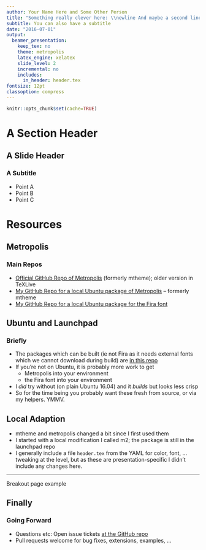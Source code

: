 ```yaml
---
author: Your Name Here and Some Other Person
title: "Something really clever here: \\newline And maybe a second line"
subtitle: You can also have a subtitle
date: "2016-07-01"
output:
  beamer_presentation:
    keep_tex: no
    theme: metropolis
    latex_engine: xelatex
    slide_level: 2
    incremental: no
    includes:
      in_header: header.tex
fontsize: 12pt
classoption: compress
---
```


```r
knitr::opts_chunk$set(cache=TRUE)
```

# A Section Header

## A Slide Header

### A Subtitle

- Point A
- Point B
- Point C

# Resources

## Metropolis

### Main Repos

- [Official GitHub Repo of Metropolis](https://github.com/matze/mtheme)
  (formerly mtheme); older version in TeXLive 
- [My GitHub Repo for a local Ubuntu package of Metropolis](https://github.com/eddelbuettel/pkg-latex-metropolis) -- formerly mtheme
- [My GitHub Repo for a local Ubuntu package for the Fira font](https://github.com/eddelbuettel/pkg-fonts-fira) 

## Ubuntu and Launchpad

### Briefly

- The packages which can be built (ie not Fira as it needs external fonts
  which we cannot download during build) are
  [in this repo](https://launchpad.net/~edd/+archive/ubuntu/misc/+packages)
- If you're not on Ubuntu, it is probably more work to get
    - Metropolis into your \LaTeX environment
    - the Fira font into your \LaTeX environment
- I *did* try without (on plain Ubuntu 16.04) and it _builds_ but looks less
crisp
- So for the time being you probably want these fresh from source, or via my
helpers. YMMV.

## Local Adaption

- mtheme and metropolis changed a bit since I first used them
- I started with a local modification I called m2; the package is still in
the launchpad repo
- I generally include a file `header.tex` from the YAML for color, font,
  ... tweaking at the \LaTeX level, but as these are presentation-specific I
  didn't include any changes here.

_ _ _

\LARGE Breakout page example

## Finally

### Going Forward

- Questions etc: Open issue tickets [at the GitHub repo](https://github.com/eddelbuettel/samples-rmarkdown-metropolis/issues)
- Pull requests welcome for bug fixes, extensions, examples, ...

